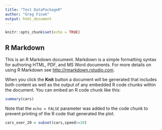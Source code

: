 ```yaml
---
title: "Test DataPackageR"
author: "Greg Finak"
output: html_document
---
```


```r
knitr::opts_chunk$set(echo = TRUE)
```

## R Markdown

This is an R Markdown document. Markdown is a simple formatting syntax for authoring HTML, PDF, and MS Word documents. For more details on using R Markdown see <http://rmarkdown.rstudio.com>.

When you click the **Knit** button a document will be generated that includes both content as well as the output of any embedded R code chunks within the document. You can embed an R code chunk like this:

```r
summary(cars)
```

Note that the `echo = FALSE` parameter was added to the code chunk to prevent printing of the R code that generated the plot.

```r
cars_over_20 = subset(cars,speed>=20)
```

